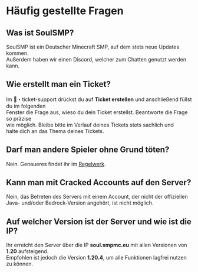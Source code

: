 # Häufig gestellte Fragen

## Was ist SoulSMP?
SoulSMP ist ein Deutscher Minecraft SMP, auf dem stets neue Updates kommen.  
Außerdem haben wir einen Discord, welcher zum Chatten genutzt werden kann.  

## Wie erstellt man ein Ticket?
Im ⁠🎫・ticket-support drückst du auf **Ticket erstellen** und anschließend füllst du im folgenden  
Fenster die Frage aus, wieso du dein Ticket erstellst. Beantworte die Frage so präzise  
wie möglich. Bleibe bitte im Verlauf deines Tickets stets sachlich und  
halte dich an das Thema deines Tickets.  

##  Darf man andere Spieler ohne Grund töten?
Nein. Genaueres findet ihr im ⁠[Regelwerk](./regelwerk).  

## Kann man mit Cracked Accounts auf den Server?
Nein, das Betreten des Servers mit einem Account, der nicht der offiziellen  
Java- und/oder Bedrock-Version angehört, ist nicht möglich.  

##  Auf welcher Version ist der Server und wie ist die IP?
Ihr erreicht den Server über die IP **soul.smpmc.eu** mit allen Versionen von **1.20** aufsteigend.  
Empfohlen ist jedoch die Version **1.20.4**, um alle Funktionen lagfrei nutzen zu können.  

